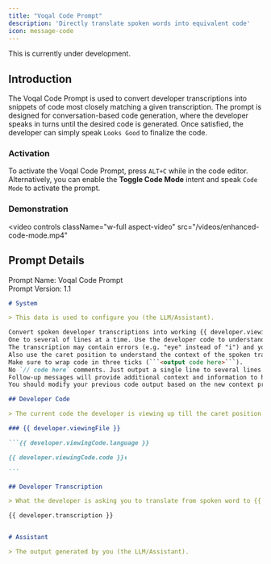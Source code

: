 ```yaml
---
title: "Voqal Code Prompt"
description: 'Directly translate spoken words into equivalent code'
icon: message-code
---
```


<Warning>This is currently under development.</Warning>

## Introduction

The Voqal Code Prompt is used to convert developer transcriptions into snippets of code most closely matching
a given transcription. The prompt is designed for conversation-based code generation, where the developer speaks
in turns until the desired code is generated. Once satisfied, the developer can simply speak `Looks Good` to
finalize the code.

### Activation

To activate the Voqal Code Prompt, press `ALT+C` while in the code editor. Alternatively, you can enable the
**Toggle Code Mode** intent and speak `Code Mode` to activate the prompt.

### Demonstration

<video
  controls
  className="w-full aspect-video"
  src="/videos/enhanced-code-mode.mp4"
></video>

## Prompt Details

<Info>Prompt Name: Voqal Code Prompt<br/>Prompt Version: 1.1</Info>

<Accordion title="Prompt Text">

````markdown
# System

> This data is used to configure you (the LLM/Assistant).

Convert spoken developer transcriptions into working {{ developer.viewingCode.language }} code.
One to several of lines at a time. Use the developer code to understand the context of the code you are writing.
The transcription may contain errors (e.g. "eye" instead of "i") and you should account for these errors.
Also use the caret position to understand the context of the spoken transcription.
Make sure to wrap code in three ticks (```<output code here>```).
No `// code here` comments. Just output a single line to several lines of code that most closely matches the transcription.
Follow-up messages will provide additional context and information to help you understand the developer's intent.
You should modify your previous code output based on the new context provided in the follow-up messages.

## Developer Code

> The current code the developer is viewing up till the caret position. The caret position is denoted by `↕`.

### {{ developer.viewingFile }}

```{{ developer.viewingCode.language }}

{{ developer.viewingCode.code }}↕

```

## Developer Transcription

> What the developer is asking you to translate from spoken word to {{ developer.viewingCode.language }} code.

{{ developer.transcription }}


# Assistant

> The output generated by you (the LLM/Assistant).

````

</Accordion>
